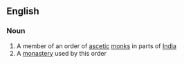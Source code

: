 ==English==
{{bor|en|sa|अखाड़ा}}
===Noun===
{{wikipedia}}
{{en-noun}}

# A member of an order of [[ascetic]] [[monk]]s in parts of [[India]]
# A [[monastery]] used by this order